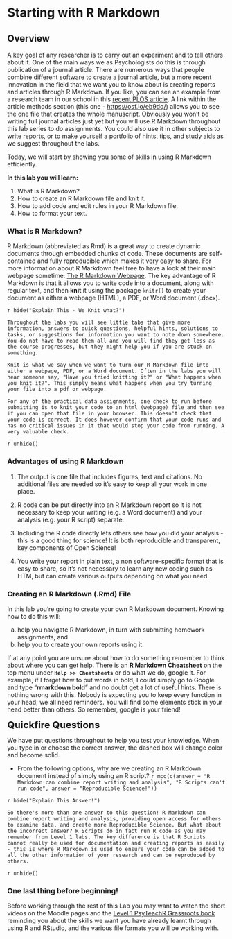 # Starting with R Markdown

## Overview

A key goal of any researcher is to carry out an experiment and to tell others about it. One of the main ways we as Psychologists do this is through publication of a journal article. There are numerous ways that people combine different software to create a journal article, but a more recent innovation in the field that we want you to know about is creating reports and articles through R Markdown. If you like, you can see an example from a research team in our school in this <a href ="http://journals.plos.org/plosone/article?id=10.1371/journal.pone.0185093" target = "_blank">recent PLOS article</a>. A link within the article methods section (this one - <a href="https://osf.io/eb9dq/" target = "_blank">https://osf.io/eb9dq/</a>) allows you to see the one file that creates the whole manuscript. Obviously you won't be writing full journal articles just yet but you will use R Markdown throughout this lab series to do assignments. You could also use it in other subjects to write reports, or to make yourself a portfolio of hints, tips, and study aids as we suggest throughout the labs. 

Today, we will start by showing you some of skills in using R Markdown efficiently.

**In this lab you will learn\:**

1. What is R Markdown?
2. How to create an R Markdown file and knit it.
3. How to add code and edit rules in your R Markdown file.
4. How to format your text.

### What is R Markdown?

R Markdown (abbreviated as Rmd) is a great way to create dynamic documents through embedded chunks of code. These documents are self-contained and fully reproducible which makes it very easy to share. For more information about R Markdown feel free to have a look at their main webpage sometime: <a href="http://rmarkdown.rstudio.com" target = "_blank">The R Markdown Webpage</a>. The key advantage of R Markdown is that it allows you to write code into a document, along with regular text, and then **knit** it using the package `knitr()` to create your document as either a webpage (HTML), a PDF, or Word document (.docx). 

`r hide("Explain This - We Knit what?")`
```block
Throughout the labs you will see little tabs that give more information, answers to quick questions, helpful hints, solutions to tasks, or suggestions for information you want to note down somewhere. You do not have to read them all and you will find they get less as the course progresses, but they might help you if you are stuck on something.    

Knit is what we say when we want to turn our R Markdown file into either a webpage, PDF, or a Word document. Often in the labs you will hear someone say, "Have you tried knitting it?" or "What happens when you knit it?". This simply means what happens when you try turning your file into a pdf or webpage. 

For any of the practical data assignments, one check to run before submitting is to knit your code to an html (webpage) file and then see if you can open that file in your browser. This doesn't check that your code is correct. It does however confirm that your code runs and has no critical issues in it that would stop your code from running. A very valuable check.
```
`r unhide()`  

### Advantages of using R Markdown

1. The output is one file that includes figures, text and citations. No additional files are needed so it's easy to keep all your work in one place. 

2. R code can be put directly into an R Markdown report so it is not necessary to keep your writing (e.g. a Word document) and your analysis (e.g. your R script) separate.  

3. Including the R code directly lets others see how you did your analysis - this is a good thing for science! It is both reproducible and transparent, key components of Open Science!  

4. You write your report in plain text, a non software-specific format that is easy to share, so it's not necessary to learn any new coding such as HTM, but can create various outputs depending on what you need. 

### Creating an R Markdown (.Rmd) File

In this lab you're going to create your own R Markdown document. Knowing how to do this will:

a. help you navigate R Markdown, in turn with submitting homework assignments, and
b. help you to create your own reports using it.

If at any point you are unsure about how to do something remember to think about where you can get help. There is an **R Markdown Cheatsheet** on the top menu under **`Help >> Cheatsheets`** or do what we do, google it. For example, if I forget how to put words in bold, I could simply go to Google and type "**rmarkdown bold**" and no doubt get a lot of useful hints. There is nothing wrong with this. Nobody is expecting you to keep every function in your head; we all need reminders. You will find some elements stick in your head better than others. So remember, google is your friend!

<span style="font-size: 22px; font-weight: bold; color: var(--green);">Quickfire Questions</span>

We have put questions throughout to help you test your knowledge. When you type in or choose the correct answer, the dashed box will change color and become solid.

- From the following options, why are we creating an R Markdown document instead of simply using an R script? `r mcq(c(answer = "R Markdown can combine report writing and analysis", "R Scripts can't run code", answer = "Reproducible Science!"))`  

`r hide("Explain This Answer!")`
```block
So there's more than one answer to this question! R Markdown can combine report writing and analysis, providing open access for others to examine data, and create more Reproducible Science. But what about the incorrect answer? R Scripts do in fact run R code as you may remember from Level 1 labs. The key difference is that R Scripts cannot really be used for documentation and creating reports as easily - this is where R Markdown is used to ensure your code can be added to all the other information of your research and can be reproduced by others.
```
`r unhide()`  

### One last thing before beginning!

Before working through the rest of this Lab you may want to watch the short videos on the Moodle pages and the <a href = "https://psyteachr.github.io/ug1-practical/" target = "_blank">Level 1 PsyTeachR Grassroots book</a> reminding you about the skills we want you have already learnt through using R and RStudio, and the various file formats you will be working with. 
